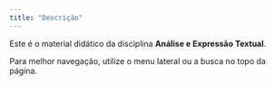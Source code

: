 ```yaml
---
title: "Descrição"
---
```


Este é o material didático da disciplina **Análise e Expressão Textual**.

::: callout-tip
Para melhor navegação, utilize o menu lateral ou a busca no topo da página.
:::


```{=html}
<script>
  if (location.protocol !== 'file:' && location.hostname !== 'localhost') {
    var senha = prompt("Este conteúdo é restrito a alunos da disciplina Análise e Expressão Textual. Por favor, digite a senha de acesso:");
    if (senha !== "anete20252") {
      document.body.innerHTML = "<h1>Acesso negado</h1>";
    }
  }
</script>
```
